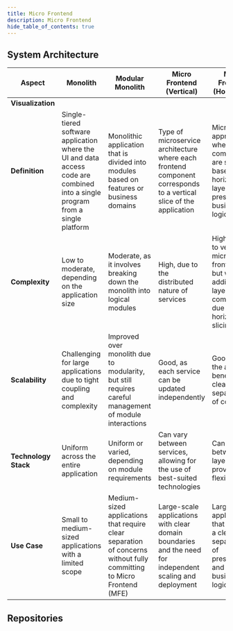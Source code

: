```yaml
---
title: Micro Frontend
description: Micro Frontend
hide_table_of_contents: true
---
```




## System Architecture

<Tabs queryString="primary">
    <TabItem value="system-architecture-overview" label="Overview">
        <table>
            <thead>
                <tr>
                    <th>Aspect</th>
                    <th>Monolith</th>
                    <th>Modular Monolith</th>
                    <th>Micro Frontend (Vertical)</th>
                    <th>Micro Frontend (Horizontal)</th>
                    <th>Island Architecture</th>
                </tr>
            </thead>
            <tbody>
                <tr>
                    <td><b>Visualization</b></td>
                    <td></td>
                    <td></td>
                    <td></td>
                    <td></td>
                    <td></td>
                </tr>
                <tr>
                    <td><b>Definition</b></td>
                    <td>Single-tiered software application where the UI and data access code are combined into a single program from a single platform</td>
                    <td>Monolithic application that is divided into modules based on features or business domains</td>
                    <td>Type of microservice architecture where each frontend component corresponds to a vertical slice of the application</td>
                    <td>Microservice approach where components are split based on horizontal layers like presentation, business logic, etc.</td>
                    <td>Modern approach that involves building a web application as a set of small, independent, and loosely coupled islands</td>
                </tr>
                <tr>
                    <td><b>Complexity</b></td>
                    <td>Low to moderate, depending on the application size</td>
                    <td>Moderate, as it involves breaking down the monolith into logical modules</td>
                    <td>High, due to the distributed nature of services</td>
                    <td>High, similar to vertical micro frontends but with an additional layer of complexity due to horizontal slicing</td>
                    <td>Moderate to high, depending on the granularity of the islands</td>
                </tr>
                <tr>
                    <td><b>Scalability</b></td>
                    <td>Challenging for large applications due to tight coupling and complexity</td>
                    <td>Improved over monolith due to modularity, but still requires careful management of module interactions</td>
                    <td>Good, as each service can be updated independently</td>
                    <td>Good, with the added benefit of clear separation of concerns</td>
                    <td>Excellent, as each island can be maintained separately</td>
                </tr>
                <tr>
                    <td><b>Technology Stack</b></td>
                    <td>Uniform across the entire application</td>
                    <td>Uniform or varied, depending on module requirements</td>
                    <td>Can vary between services, allowing for the use of best-suited technologies</td>
                    <td>Can vary between layers, providing flexibility</td>
                    <td>Highly flexible, with each island potentially using different technologies</td>
                </tr>
                <tr>
                    <td><b>Use Case</b></td>
                    <td>Small to medium-sized applications with a limited scope</td>
                    <td>Medium-sized applications that require clear separation of concerns without fully committing to Micro Frontend (MFE)</td>
                    <td>Large-scale applications with clear domain boundaries and the need for independent scaling and deployment</td>
                    <td>Large applications that require a clear separation of presentation and business logic</td>
                    <td>Applications that can benefit from a mix of different technologies and independent deployment cycles</td>
                </tr>
            </tbody>
        </table>
    </TabItem>
</Tabs>

## Repositories

<Tabs queryString="primary">
    <TabItem value="repositories-overview" label="Overview">
    </TabItem>
</Tabs>
